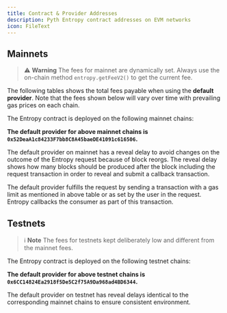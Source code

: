```yaml
---
title: Contract & Provider Addresses
description: Pyth Entropy contract addresses on EVM networks
icon: FileText
---
```



## Mainnets

> ⚠️ **Warning**
> The fees for mainnet are dynamically set. Always use the on-chain method `entropy.getFeeV2()` to get the current fee.

The following tables shows the total fees payable when using the **default provider**.
Note that the fees shown below will vary over time with prevailing gas prices on each chain.

The Entropy contract is deployed on the following mainnet chains:

<EntropyTable isMainnet={true} />

**The default provider for above mainnet chains is `0x52DeaA1c84233F7bb8C8A45baeDE41091c616506`.**

The default provider on mainnet has a reveal delay to avoid changes on the outcome of the Entropy request because of block reorgs.
The reveal delay shows how many blocks should be produced after the block including the request transaction in order to reveal and submit a callback transaction.

The default provider fulfills the request by sending a transaction with a gas limit as mentioned in above table or as set by the user in the request.
Entropy callbacks the consumer as part of this transaction.

## Testnets

> ℹ️ **Note**
> The fees for testnets kept deliberately low and different from the mainnet fees.

The Entropy contract is deployed on the following testnet chains:

<EntropyTable isMainnet={false} />

**The default provider for above testnet chains is `0x6CC14824Ea2918f5De5C2f75A9Da968ad4BD6344`.**

The default provider on testnet has reveal delays identical to the corresponding mainnet chains to ensure consistent environment.
